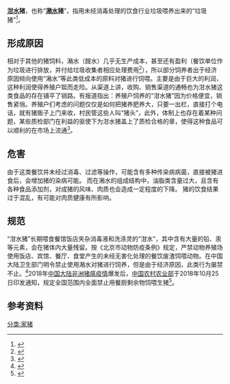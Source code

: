 {{多個問題|
{{地域中心}}
{{notability unreferenced|time=2011-06-24T05:06:17+00:00}}
{{copyedit|time=2011-06-24T02:31:29+00:00}}
{{npov|time=2011-06-24T02:31:29+00:00}}
}}
'''[[泔水|泔水]]猪'''，也称“'''[[潲水|潲水]]猪'''”，指用未经消毒处理的饮食行业垃圾喂养出来的“垃圾猪”<ref>{{cite journal |author=[[姜澜|姜澜]] |title=浅谈“泔水猪”的危害及对策 |journal=畜禽业 |volume=2009 |issue=5 }}</ref>。

== 形成原因 ==
相对于其他的猪饲料，潲水（餿水）几乎无生产成本，甚至还有盈利（餐饮单位作为垃圾进行排放，并付给垃圾收集者相应处理费用<ref>{{cite web |url=http://www.ycwb.com/ePaper/xkb/html/2014-04/29/content_432546.htm?div=-1 |title=存档副本 |accessdate=2014-04-30 |deadurl=yes |archiveurl=https://web.archive.org/web/20140429210842/http://www.ycwb.com/ePaper/xkb/html/2014-04/29/content_432546.htm?div=-1 |archivedate=2014-04-29 }}</ref>），所以部分饲养者出于经济原因倾向使用“潲水”等此类低成本的原料对猪进行饲喂。主要是由于巨大的利润，这种利润使得养殖户铤而走险。从渠道上讲，收购、销售渠道的通畅也为泔水猪这类食品的存在铺平了销路。有报道指出：养殖户饲养的“泔水猪”因为价格便宜，销售紧俏。养殖户们考虑的问题仅仅是如何把猪养肥养大，只要一出栏，直接打个电话，就有猪贩子上门来收，村民管这些人叫“猪头”，此外，体制上也存在着某种问题，某些质检部门在利益的驱使下为泔水猪盖上了质检合格的章，使得这种食品可以顺利的在市场上流通<ref>{{Cite web |url=http://shipin.people.com.cn/n/2013/1128/c85914-23686524.html |title=存档副本 |accessdate=2014-05-26 |archive-date=2014-05-27 |archive-url=https://archive.today/20140527151103/http://shipin.people.com.cn/n/2013/1128/c85914-23686524.html |dead-url=no }}</ref>。

== 危害 ==
由于这类餐饮并未经过消毒、过滤等操作，可能含有多种传染病病菌，直接被猪进食后，会增加猪的染病可能。
而在潲水的组成结构中，油脂类含量过大，且含有各种食品添加剂，对成猪的风味、肉质也会造成一定程度的下降。
猪的饮食结果过于混乱，有可能对肉质健康有所影响。

== 规范 ==
“泔水猪”长期喂食餐馆饭店夹杂消毒液和洗涤灵的“泔水”，其中含有大量的铅、汞等元素，会在猪体内大量残留。按《北京市动物防疫条例》规定，严禁动物养殖场使用饭店、宾馆、餐厅、食堂产生的未经无害化处理的餐饮废渣饲喂动物。在中国大陆卫生部门明令禁止使用潲水对猪进行饲养，但是由于经济原因，此类行为屡禁不止。<ref>{{Cite web |url=http://www.chinanews.com/sh/2014/04-27/6109656.shtml |title=存档副本 |accessdate=2014-04-30 |archive-date=2014-04-30 |archive-url=https://archive.today/20140430070643/http://www.chinanews.com/sh/2014/04-27/6109656.shtml |dead-url=no }}</ref>2018年[[中国大陆非洲猪瘟疫情|中国大陆非洲猪瘟疫情]]爆发后，[[中华人民共和国农业农村部|中国农村农业部]]于2018年10月25日印发通知，规定全国范围内全面禁止用餐厨剩余物饲喂生猪<ref>{{Cite web |url=http://www.uschinapress.com/2018/1025/1146706.shtml |title=中国农村农业部：全国禁用厨余喂生猪_侨报网 |access-date=2019-09-05 |archive-date=2019-09-05 |archive-url=https://web.archive.org/web/20190905092052/http://www.uschinapress.com/2018/1025/1146706.shtml |dead-url=no }}</ref>。

==参考资料==
{{reflist}}

[[分类:家猪|分类:家猪]]